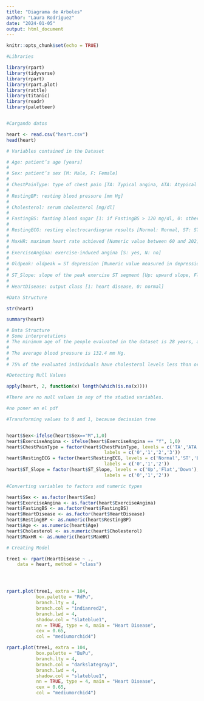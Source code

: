 ```yaml
---
title: "Diagrama de Arboles"
author: "Laura Rodríguez"
date: "2024-01-05"
output: html_document
---
```


```r
knitr::opts_chunk$set(echo = TRUE)
```


```r
#Libraries 

library(rpart)
library(tidyverse)
library(rpart)
library(rpart.plot)
library(rattle)
library(titanic)
library(readr)
library(paletteer)



```


```r

#Cargando datos

heart <- read.csv("heart.csv")
head(heart)

```


```r
# Variables contained in the Dataset

# Age: patient’s age [years]
# 
# Sex: patient’s sex [M: Male, F: Female]
# 
# ChestPainType: type of chest pain [TA: Typical angina, ATA: Atypical angina, NAP: Non-anginal pain, ASY: Asymptomatic]
# 
# RestingBP: resting blood pressure [mm Hg]
# 
# Cholesterol: serum cholesterol [mg/dl]
# 
# FastingBS: fasting blood sugar [1: if FastingBS > 120 mg/dl, 0: otherwise]
# 
# RestingECG: resting electrocardiogram results [Normal: Normal, ST: ST-T wave abnormality (inversion of T wave and/or ST elevation or depression > 0.05 mV), LVH: probable or definite left ventricular hypertrophy according to Estes criteria]
# 
# MaxHR: maximum heart rate achieved [Numeric value between 60 and 202]
# 
# ExerciseAngina: exercise-induced angina [S: yes, N: no]
# 
# Oldpeak: oldpeak = ST depression [Numeric value measured in depression]
# 
# ST_Slope: slope of the peak exercise ST segment [Up: upward slope, Flat: flat, Down: downward slope]
# 
# HeartDisease: output class [1: heart disease, 0: normal]
```


```r

#Data Structure

str(heart)

```

```r

summary(heart)

```

```r

# Data Structure
# Some interpretations
# The minimum age of the people evaluated in the dataset is 28 years, and the maximum age is 77 years.
# 
# The average blood pressure is 132.4 mm Hg.
# 
# 75% of the evaluated individuals have cholesterol levels less than or equal to 267 mg/dl.

```

```r
#Detecting Null Values

apply(heart, 2, function(x) length(which(is.na(x))))

```

```r
#There are no null values in any of the studied variables.

```

```r

#no poner en el pdf

#Transforming values to 0 and 1, because decission tree 


heart$Sex<-ifelse(heart$Sex=="M",1,0)
heart$ExerciseAngina <- ifelse(heart$ExerciseAngina == "Y", 1,0)
heart$ChestPainType = factor(heart$ChestPainType, levels = c('TA','ATA','NAP','ASY'),
                                    labels = c('0','1','2','3'))
heart$RestingECG = factor(heart$RestingECG, levels = c('Normal','ST','LVH'),
                                    labels = c('0','1','2'))
heart$ST_Slope = factor(heart$ST_Slope, levels = c('Up','Flat','Down'),
                                    labels = c('0','1','2'))


```


```r

#Converting variables to factors and numeric types

heart$Sex <- as.factor(heart$Sex)
heart$ExerciseAngina <- as.factor(heart$ExerciseAngina)
heart$FastingBS <- as.factor(heart$FastingBS)
heart$HeartDisease <- as.factor(heart$HeartDisease)
heart$RestingBP <- as.numeric(heart$RestingBP)
heart$Age <- as.numeric(heart$Age)
heart$Cholesterol <- as.numeric(heart$Cholesterol)
heart$MaxHR <- as.numeric(heart$MaxHR)


```





```r

# Creating Model

tree1 <- rpart(HeartDisease ~ .,
    data = heart, method = "class")




rpart.plot(tree1, extra = 104,
           box.palette = "RdPu",
           branch.lty = 4,
           branch.col = "indianred2",                                       #Color line
           branch.lwd = 4,                                                  # #thickness of the edges connecting the nodes
           shadow.col = "slateblue1",
           nn = TRUE, type = 4, main = "Heart Disease",
           cex = 0.65,
           col = "mediumorchid4")

```

```r



rpart.plot(tree1, extra = 104,
           box.palette = "BuPu",
           branch.lty = 4,
           branch.col = "darkslategray3",                                                              #Color line
           branch.lwd = 4,                                                                            # #thickness of the edges connecting the nodes
           shadow.col = "slateblue1",
           nn = TRUE, type = 4, main = "Heart Disease",
           cex = 0.65,
           col = "mediumorchid4")

```


